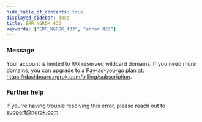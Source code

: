 ```yaml
---
hide_table_of_contents: true
displayed_sidebar: docs
title: ERR_NGROK_433
keywords: ["ERR_NGROK_433", "error 433"]
---
```


### Message

Your account is limited to `MAX` reserved wildcard domains. If you need more domains, you can upgrade to a Pay-as-you-go plan at: https://dashboard.ngrok.com/billing/subscription.

### Further help

If you're having trouble resolving this error, please reach out to [support@ngrok.com](mailto:support@ngrok.com?subject=Help%20with%20ERR_NGROK_433)
